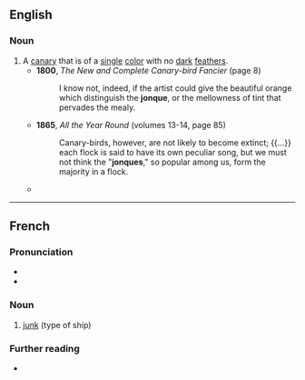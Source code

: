 ==English==

===Noun===
{{en-noun}}

# A [[canary]] that is of a [[single]] [[color]] with no [[dark]] [[feather]]s.
#* '''1800''', ''The New and Complete Canary-bird Fancier'' (page 8)
#*: I know not, indeed, if the artist could give the beautiful orange which distinguish {{sic}} the '''jonque''', or the mellowness of tint that pervades the mealy.
#* '''1865''', ''All the Year Round'' (volumes 13-14, page 85)
#*: Canary-birds, however, are not likely to become extinct; {{...}} each flock is said to have its own peculiar song, but we must not think the "'''jonques'''," so popular among us, form the majority in a flock.
#* {{quote-book|en|year=1875| title=The Bird-Keeper's Guide and Companion|author=| page=19| passage=Pied birds are produced by matching a green '''jonque''' with a clean '''jonque''', or a mealy hen.}}

----

==French==

===Pronunciation===
* {{fr-IPA}}
* {{audio|fr|LL-Q150 (fra)-Pamputt-jonque.wav|Audio}}

===Noun===
{{fr-noun|f}}

# [[junk]] (type of ship)

===Further reading===
* {{R:TLFi}}

{{C|fr|Watercraft}}